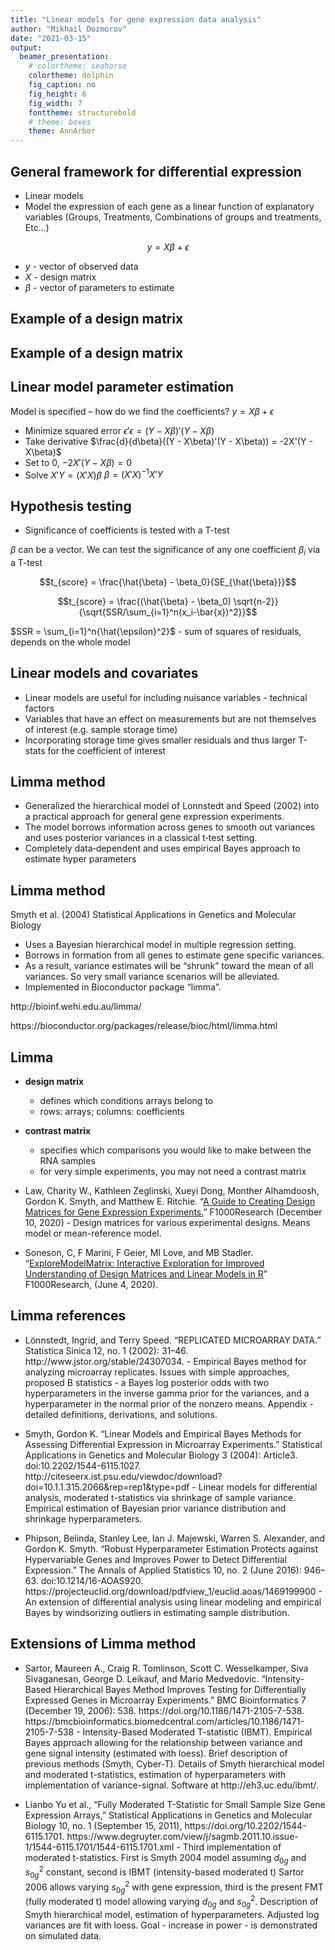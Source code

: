 ```yaml
---
title: "Linear models for gene expression data analysis"
author: "Mikhail Dozmorov"
date: "2021-03-15"
output:
  beamer_presentation:
    # colortheme: seahorse
    colortheme: dolphin
    fig_caption: no
    fig_height: 6
    fig_width: 7
    fonttheme: structurebold
    # theme: boxes
    theme: AnnArbor
---
```


## General framework for differential expression 

- Linear models
- Model the expression of each gene as a linear function of explanatory variables (Groups, Treatments, Combinations of groups and treatments, Etc...)

$$y = X\beta + \epsilon$$

- $y$ - vector of observed data
- $X$ - design matrix
- $\beta$ - vector of parameters to estimate

## Example of a design matrix

\begin{center}
\includegraphics[height=170px]{img/design_martix.png}
\end{center}

## Example of a design matrix

\begin{center}
\includegraphics[height=170px]{img/design_martix1.png}
\end{center}

## Linear model parameter estimation 

Model is specified – how do we find the coefficients? $y=X\beta + \epsilon$  

- Minimize squared error $\epsilon'\epsilon = (Y - X\beta)'(Y-X\beta)$
- Take derivative $\frac{d}{d\beta}((Y - X\beta)'(Y - X\beta)) = -2X'(Y - X\beta)$
- Set to 0, $-2X'(Y - X\beta) = 0$
- Solve $X'Y = (X'X)\beta$ $\beta = (X'X)^{-1}X'Y$  

## Hypothesis testing 

- Significance of coefficients is tested with a T-test

$\beta$ can be a vector. We can test the significance of any one coefficient $\beta_i$ via a T-test

$$t_{score} = \frac{\hat{\beta} - \beta_0}{SE_{\hat{\beta}}}$$

$$t_{score} = \frac{(\hat{\beta} - \beta_0) \sqrt{n-2}}{\sqrt{SSR/\sum_{i=1}^n(x_i-\bar{x})^2}}$$

$SSR = \sum_{i=1}^n{\hat{\epsilon}^2}$ - sum of squares of residuals, depends on the whole model

## Linear models and covariates 

- Linear models are useful for including nuisance variables - technical factors
- Variables that have an effect on measurements but are not themselves of interest (e.g. sample storage time)
- Incorporating storage time gives smaller residuals and thus larger T-stats for the coefficient of interest

<!--
## Bayesian-type methods 

- We have lots of genes. Gene $i$ has mean $\mu_i$ and variance $\sigma_i^2$
- Bayesian methods assume that the means and variances come from known distributions (the priors)
- Empirical Bayes methods assume that the means and variances have distributions that are estimated from the data
- "Moderated" methods use test statistics that can be viewed as approximations to Empitical Bayes methods, but are justified by other statistical theory

## Empirical Bayes and Moderated methods 

Primarily focus of the distribution of the variances

- **SAM** - "moderated t-test" method adds a constant based on a quantile of the distribution of the $S^2$ over all the genes. Also uses permutation tests
- **LIMMA** - more formal empirical Bayes t-test analysis
    - Results in replacing gene variances by a weighted average of the gene variance and the mean variance of all genes
    - Leads to t-tests with Student's t-distribution

## Power, false discovery 

The $t$-statistics will be larger when  

- The difference between the means is larger
- The variances are smaller
- The $n$ and $m$ are larger

The only item under our direct control is the sample size

## Power, false discovery 

For fixed p-value at which we declare statistical significance, increasing sample size:

- _Increases power_ (probability of rejecting when alternative is true)
- _Reduces FDR_ (percentage of false rejections)
- _Reduces FNR_ (percentage of failures to reject when alternative is true)

We also improve power by:

- Good experimental design
- Choice of statistical methodology

Bayes, empirical Bayes and moderated methods are _more powerful_ than classical methods

## Bayesian reasoning: short intro 

- Synthesize prior knowledge and evidence
- Main theorem
$$P(A|B) = \frac{P(B|A)P(A)}{P(B)}$$
- Simple derivation 
$$P(A\ and\ B) = P(A|B)P(B)=P(B|A)P(A)$$

## Classical example 

- Duchenne Muscular Dystrophy (DMD) can be regarded as a simple recessive sex-linked disease caused by a mutated X chromosome (X).  
  - An XY male expresses the disease, whereas an XX female is a carrier but does not express the disease  
- Suppose neither of a woman’s parents expresses the disease, but her brother does. Then the woman’s mother must be a carrier, and the woman herself therefore may be a carrier  
  - $P(C)=1/2$ - _prior_
- What is the probability she is a carrier if she has a healthy son? - _observation_

## Classical example 

- $P(C)=1/2$

$$p(C|h.s.) = \frac{p(h.s.|C)p(C)}{p(h.s.)} = \frac{p(h.s.|C)p(C)}{p(h.s.|C)p(C) + p(h.s.|\bar{C})p(\bar{C)}} $$

$$p(C|h.s.) = \frac{(1/2) * (1//2)}{(1/2) * (1/2) + 1 * (1/2)} = \frac{1}{3}$$

- Incorporate evidence into strong prior belief

## Bayesian approach to statistics 

- Naïve approach: estimate the parameters from observation only 
- Bayesian approach: have some prior expectation  
- Prior expectation for gene expression: Gene-specific variance comes from an underlying variance distribution  

## Bayesian approach to statistics 

- Bayesian statistical analyses:  
    - Begin with 'prior' distributions describing beliefs about the values of parameters in statistical models prior to analysis of the data at hand
    - Requires specification of these parameters  
    - 'Empirical Bayes' methods use the data at hand to guide prior parameter specification
    - Use all the data to define priors, compute posteriors of individual estimates
-->

## Limma method 

- Generalized the hierarchical model of Lonnstedt and Speed (2002) into a practical approach for general gene expression experiments.
- The model borrows information across genes to smooth out variances and uses posterior variances in a classical t‐test setting.
- Completely data‐dependent and uses empirical Bayes approach to estimate hyper parameters

## Limma method 

Smyth et al. (2004) Statistical Applications in Genetics and Molecular Biology  

- Uses a Bayesian hierarchical model in multiple regression setting.
- Borrows in formation from all genes to estimate gene specific variances.
- As a result, variance estimates will be "shrunk" toward the mean of all variances. So very small variance scenarios will be alleviated.
- Implemented in Bioconductor package "limma".

\tiny http://bioinf.wehi.edu.au/limma/

https://bioconductor.org/packages/release/bioc/html/limma.html

<!--
## Limma 

- Linear models
    - can be used to compare two or more groups
    - can be used for multifactorial designs
        - e.g. genotype and treatment
- Uses empirical Bayes analysis to improve power in small sample sizes
    - Models gene-level error variances $\{\sigma_1^2, ..., \sigma_m^2 \}$ with a scaled inverse $\chi^2$
    - borrowing information across genes


## The hierarchical model

Let $\beta_{gj}$ be coefficient (difference in means in two group settings) for gene $g$, factor $j$, assume
$$\hat{\beta_{gj}}|\beta_{gj},\sigma_g^2 \sim  N(\beta_{gj}, v_{gj}\sigma_g^2) \ \ \ \ s_g^2|\sigma_g^2 \sim \frac{\sigma_g^2}{d_g}\chi_{d_0}^2$$ with priors
$$P(\beta_{gj} \ne 0) = p_j \ \ \ \ \beta_{gj}|\lambda_g^2,\beta_{gj} \ne 0 \sim N(0, v_{0j}\sigma_g^2) \ \ \ \ \ \ \frac{1}{\sigma_g^2} \sim \frac{1}{d_0s_0^2}\chi_{d_0}^2$$

## Limma method

The sample variance for each gene, given $\sigma^2$ is assumed to follow a scaled Chi-square distribution with $d_g$ degree of freedom

$$S_g^2|\sigma_g^2 \sim \frac{\sigma_g^2}{d_g}\chi_{d_g}^2$$

The unknown residual variances $\sigma_g^2$ are allowed to vary across genes by assuming scaled inverse Chi-square prior distribution

$$ \frac{1}{\sigma_g^2} \sim \frac{1}{d_0 * S_0^2}\chi_{d_0}^2$$

where $d_0$ and $S_0^2$ are the hyperparameters for the degrees of freedom and variance, respectively.

## Limma method

Under the above hierarchical model, the posterior mean of $\sigma_g^2$ given $S_g^2$ is

$$S_{g\_limma}^{2} = \frac{d_0S_0^2 + d_gS_g^2}{d_0 + d_g}$$

The posterior value shrinks the observed variances towards the prior values with the degrees of shrinkage depending on the relative sizes of the observed and prior degrees of freedom.  
- Degrees of freedom $df = d_g + d_0$
- Moderated t-statistics defined by

$$t_g^{limma} = \frac{\bar{y_{g1.}} - \bar{y_{g2.}}}{S_g^{limma}\sqrt{\frac{1}{n_1} + \frac{1}{n_2}}}$$
follows a t-distribution with augmented degrees of freedom $df$.

## Moderated t-Statistics 

The posterior variance $S_g^{limma}$ is a combination of an estimate obtained from the prior distribution $S_0^2$ and the pooled variance $S_g^2$

$$S_{g\_limma}^{2} = \frac{d_0S_0^2 + d_gS_g^2}{d_0 + d_g}$$

where $d_0$ and $d_g$ are, respectively, prior and empirical degrees of freedom

- Including a prior distribution of variances has the effect of borrowing information from all genes to aid with inference about individual genes

## Moderated t-Statistics 

- Limma, Moderated t-statistics, described in (Gordon K. Smyth, "Linear Models and Empirical Bayes Methods for Assessing Differential Expression in Microarray Experiments" Statistical Applications in Genetics and Molecular Biology 3 (2004) http://www.statsci.org/smyth/pubs/ebayes.pdf)

$$t_g^{limma} = \frac{\bar{y_{g1.}} - \bar{y_{g2.}}}{S_g^{limma}\sqrt{\frac{1}{n_1} + \frac{1}{n_2}}}$$

where $S_{g\_limma}^{2}$ is the posterior variance.
-->

## Limma 

- **design matrix**
    - defines which conditions arrays belong to
    - rows: arrays; columns: coefficients

- **contrast matrix**
    - specifies which comparisons you would like to make between the RNA samples
    - for very simple experiments, you may not need a contrast matrix

- Law, Charity W., Kathleen Zeglinski, Xueyi Dong, Monther Alhamdoosh, Gordon K. Smyth, and Matthew E. Ritchie. “[A Guide to Creating Design Matrices for Gene Expression Experiments.](https://doi.org/10.12688/f1000research.27893.1)” F1000Research (December 10, 2020) - Design matrices for various experimental designs. Means model or mean-reference model.

- Soneson, C, F Marini, F Geier, MI Love, and MB Stadler. “[ExploreModelMatrix: Interactive Exploration for Improved Understanding of Design Matrices and Linear Models in R](https://doi.org/10.12688/f1000research.24187.2)” F1000Research, (June 4, 2020). 

<!--
## More complicated models 

- So far we only consider 2 group experiments  
- Many other possibilities  
    - Factorial: two groups each has two treatments - Are treatment effects different across groups?  
    - Continuous variables: dosage of a drug  
    - Continuous discrete variables  
        - 2 groups, 3 drug doses — do the drugs affect the groups differently?

<div style="font-size: small;">
limma on a time course, https://github.com/jennybc/stat540_2014/blob/master/seminars/seminar06_highVolumeLinearModelling.rmd
</div>
-->

## Limma references

- Lönnstedt, Ingrid, and Terry Speed. “REPLICATED MICROARRAY DATA.” Statistica Sinica 12, no. 1 (2002): 31–46. http://www.jstor.org/stable/24307034. - Empirical Bayes method for analyzing microarray replicates. Issues with simple approaches, proposed B statistics - a Bayes log posterior odds with two hyperparameters in the inverse gamma prior for the variances, and a hyperparameter in the normal prior of the nonzero means. Appendix - detailed definitions, derivations, and solutions.

- Smyth, Gordon K. “Linear Models and Empirical Bayes Methods for Assessing Differential Expression in Microarray Experiments.” Statistical Applications in Genetics and Molecular Biology 3 (2004): Article3. doi:10.2202/1544-6115.1027. http://citeseerx.ist.psu.edu/viewdoc/download?doi=10.1.1.315.2066&rep=rep1&type=pdf - Linear models for differential analysis, moderated t-statistics via shrinkage of sample variance. Empirical estimation of Bayesian prior variance distribution and shrinkage hyperparameters.

- Phipson, Belinda, Stanley Lee, Ian J. Majewski, Warren S. Alexander, and Gordon K. Smyth. “Robust Hyperparameter Estimation Protects against Hypervariable Genes and Improves Power to Detect Differential Expression.” The Annals of Applied Statistics 10, no. 2 (June 2016): 946–63. doi:10.1214/16-AOAS920. https://projecteuclid.org/download/pdfview_1/euclid.aoas/1469199900 - An extension of differential analysis using linear modeling and empirical Bayes by windsorizing outliers in estimating sample distribution. 

## Extensions of Limma method 

- Sartor, Maureen A., Craig R. Tomlinson, Scott C. Wesselkamper, Siva Sivaganesan, George D. Leikauf, and Mario Medvedovic. “Intensity-Based Hierarchical Bayes Method Improves Testing for Differentially Expressed Genes in Microarray Experiments.” BMC Bioinformatics 7 (December 19, 2006): 538. https://doi.org/10.1186/1471-2105-7-538. https://bmcbioinformatics.biomedcentral.com/articles/10.1186/1471-2105-7-538 - Intensity-Based Moderated T-statistic (IBMT). Empirical Bayes approach allowing for the relationship between variance and gene signal intensity (estimated with loess). Brief description of previous methods (Smyth, Cyber-T). Details of Smyth hierarchical model and moderated t-statistics, estimation of hyperparameters with implementation of variance-signal. Software at http://eh3.uc.edu/ibmt/. 

- Lianbo Yu et al., “Fully Moderated T-Statistic for Small Sample Size Gene Expression Arrays,” Statistical Applications in Genetics and Molecular Biology 10, no. 1 (September 15, 2011), https://doi.org/10.2202/1544-6115.1701. https://www.degruyter.com/view/j/sagmb.2011.10.issue-1/1544-6115.1701/1544-6115.1701.xml - Third implementation of moderated t-statistics. First is Smyth 2004 model assuming $d_{0g}$ and $s_{0g}^2$ constant, second is IBMT (intensity-based moderated t) Sartor 2006 allows varying $s_{0g}^2$ with gene expression, third is the present FMT (fully moderated t) model allowing varying $d_{0g}$ and $s_{0g}^2$. Description of Smyth hierarchical model, estimation of hyperparameters. Adjusted log variances are fit with loess. Goal - increase in power - is demonstrated on simulated data.